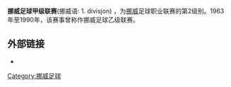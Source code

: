 {{Infobox football league
| name       = 挪威足球甲級聯賽
| logo       = 
| pixels     = 
| country    = 挪威
| confed     = [[歐洲足球協會聯盟|UEFA]]（[[歐洲|歐洲]]）
| founded    = 2005<br><small>1991–2004 ''(称作甲级联赛)''<br>1963–1990 ''(称作乙级联赛)''</small>
| folded     = 
| teams      = 16 隊
| promotion  = [[挪威足球超級聯賽|挪威足球超級聯賽]]
| relegation = [[挪威足球乙級聯賽|挪威足球乙級聯賽]]
| level      = 第 2 級
| domest_cup = [[挪威盃|挪威盃]]
| champions  = [[咸卡足球會|咸卡]]
| season     = 2021
| current    = [[2022年挪威足球甲級聯賽|2022年挪威足球甲級聯賽]]
| tv         = [[TV2_Zebra|TV2 Zebra]]
| website    = [https://archive.is/20121209005014/http://www.fotball.no/Landslag_og_toppfotball/Toppfotball/Adeccoligaen/ fotball.no]
}}'''挪威足球甲级联赛'''(挪威语: 1. divisjon) ，为[[挪威|挪威]]足球职业联赛的第2级别。1963年至1990年，该赛事曾称作挪威足球乙级联赛。

==外部链接==
*{{official|http://www.fotball.no/Landslag_og_toppfotball/Toppfotball/Adeccoligaen/}}


[[Category:挪威足球|Category:挪威足球]]